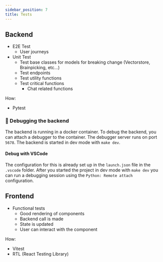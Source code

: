 ```yaml
---
sidebar_position: 7
title: Tests
---
```


## Backend

- E2E Test
  - User journeys
- Unit Test
  - Test base classes for models for breaking change (Vectorstore, Brainpicking, etc...)
  - Test endpoints
  - Test utility functions
  - Test critical functions
    - Chat related functions

How:

- Pytest

### 🐛 Debugging the backend

The backend is running in a docker container. To debug the backend, you can attach a debugger to the container. The debugger server runs on port `5678`. The backend is started in dev mode with `make dev`.

#### Debug with VSCode

The configuration for this is already set up in the `launch.json` file in the `.vscode` folder. After you started the project in dev mode with `make dev` you can run a debugging session using the `Python: Remote attach` configuration.

## Frontend

- Functional tests
  - Good rendering of components
  - Backend call is made
  - State is updated
  - User can interact with the component

How:

- Vitest
- RTL (React Testing Library)
